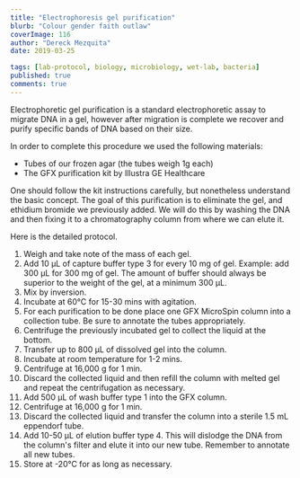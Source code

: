 ```yaml
---
title: "Electrophoresis gel purification"
blurb: "Colour gender faith outlaw"
coverImage: 116
author: "Dereck Mezquita"
date: 2019-03-25

tags: [lab-protocol, biology, microbiology, wet-lab, bacteria]
published: true
comments: true
---
```


Electrophoretic gel purification is a standard electrophoretic assay to migrate DNA in a gel, however after migration is complete we recover and purify specific bands of DNA based on their size.

In order to complete this procedure we used the following materials:

- Tubes of our frozen agar (the tubes weigh 1g each)
- The GFX purification kit by Illustra GE Healthcare

One should follow the kit instructions carefully, but nonetheless understand the basic concept. The goal of this purification is to eliminate the gel, and ethidium bromide we previously added. We will do this by washing the DNA and then fixing it to a chromatography column from where we can elute it.

Here is the detailed protocol. 

1. Weigh and take note of the mass of each gel.
2. Add 10 μL of capture buffer type 3 for every 10 mg of gel. Example: add 300 μL for 300 mg of gel. The amount of buffer should always be superior to the weight of the gel, at a minimum 300 μL.
3. Mix by inversion.
4. Incubate at 60°C for 15-30 mins with agitation.
5. For each purification to be done place one GFX MicroSpin column into a collection tube. Be sure to annotate the tubes appropriately.
6. Centrifuge the previously incubated gel to collect the liquid at the bottom.
7. Transfer up to 800 μL of dissolved gel into the column.
8. Incubate at room temperature for 1-2 mins.
9. Centrifuge at 16,000 g for 1 min.
10. Discard the collected liquid and then refill the column with melted gel and repeat the centrifugation as necessary.
11. Add 500 μL of wash buffer type 1 into the GFX column.
12. Centrifuge at 16,000 g for 1 min.
13. Discard the collected liquid and transfer the column into a sterile 1.5 mL eppendorf tube.
14. Add 10-50 μL of elution buffer type 4. This will dislodge the DNA from the column's filter and elute it into our new tube. Remember to annotate all new tubes.
15. Store at -20°C for as long as necessary.